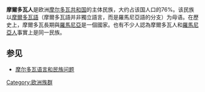 '''摩爾多瓦人'''是欧洲[[摩尔多瓦共和国|摩尔多瓦共和国]]的主体民族，大约占该国人口的76%。该民族以[[摩爾多瓦語|摩爾多瓦語]]（摩爾多瓦語并非獨立語言，而是羅馬尼亞語的分支）为母语。在歷史上，摩爾多瓦長期與[[羅馬尼亞|羅馬尼亞]]是一個國家。也有不少人認為摩爾多瓦人和[[羅馬尼亞人|羅馬尼亞人]]事實上是同一民族。

==参见==
*[[摩尔多瓦语言和民族问题|摩尔多瓦语言和民族问题]]
{{民族小作品}}
{{俄羅斯民族}}
{{Eastern and Oriental Orthodox Christian ethnic groups}}
[[Category:欧洲族群|Category:欧洲族群]]